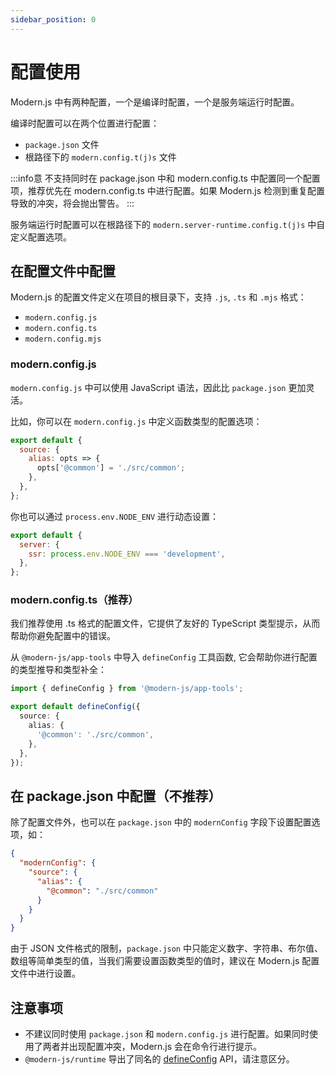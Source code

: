 ```yaml
---
sidebar_position: 0
---
```


# 配置使用

Modern.js 中有两种配置，一个是编译时配置，一个是服务端运行时配置。

编译时配置可以在两个位置进行配置：

- `package.json` 文件
- 根路径下的 `modern.config.t(j)s` 文件

:::info意
不支持同时在 package.json 中和 modern.config.ts 中配置同一个配置项，推荐优先在 modern.config.ts 中进行配置。如果 Modern.js 检测到重复配置导致的冲突，将会抛出警告。
:::

服务端运行时配置可以在根路径下的 `modern.server-runtime.config.t(j)s` 中自定义配置选项。

## 在配置文件中配置

Modern.js 的配置文件定义在项目的根目录下，支持 `.js`, `.ts` 和 `.mjs` 格式：

- `modern.config.js`
- `modern.config.ts`
- `modern.config.mjs`

### modern.config.js

`modern.config.js` 中可以使用 JavaScript 语法，因此比 `package.json` 更加灵活。

比如，你可以在 `modern.config.js` 中定义函数类型的配置选项：

```js title="modern.config.js"
export default {
  source: {
    alias: opts => {
      opts['@common'] = './src/common';
    },
  },
};
```

你也可以通过 `process.env.NODE_ENV` 进行动态设置：

```js title="modern.config.js"
export default {
  server: {
    ssr: process.env.NODE_ENV === 'development',
  },
};
```

### modern.config.ts（推荐）

我们推荐使用 .ts 格式的配置文件，它提供了友好的 TypeScript 类型提示，从而帮助你避免配置中的错误。

从 `@modern-js/app-tools` 中导入 `defineConfig` 工具函数, 它会帮助你进行配置的类型推导和类型补全：

```ts title="modern.config.ts"
import { defineConfig } from '@modern-js/app-tools';

export default defineConfig({
  source: {
    alias: {
      '@common': './src/common',
    },
  },
});
```

## 在 package.json 中配置（不推荐）

除了配置文件外，也可以在 `package.json` 中的 `modernConfig` 字段下设置配置选项，如：

```json title="package.json"
{
  "modernConfig": {
    "source": {
      "alias": {
        "@common": "./src/common"
      }
    }
  }
}
```

由于 JSON 文件格式的限制，`package.json` 中只能定义数字、字符串、布尔值、数组等简单类型的值，当我们需要设置函数类型的值时，建议在 Modern.js 配置文件中进行设置。

## 注意事项

- 不建议同时使用 `package.json` 和 `modern.config.js` 进行配置。如果同时使用了两者并出现配置冲突，Modern.js 会在命令行进行提示。
- `@modern-js/runtime` 导出了同名的 [defineConfig](/apis/app/runtime/app/define-config) API，请注意区分。
